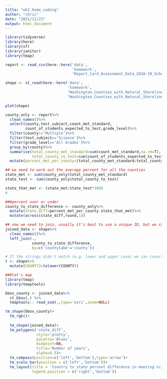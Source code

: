 ```yaml
---
title: "wk2_home_coding"
author: "chris"
date: "2021/11/23"
output: html_document
---
```


```r
library(tidyverse)
library(here)
library(sf)
library(janitor)
library(tmap)
```

```r
report <- read_csv(here::here('data',
                              'homework',
                              'Report_Card_Assessment_Data_2018-19_School_Year.csv'))

shape <- st_read(here::here('data',
                            'homework',
                            "Washington_Counties_with_Natural_Shoreline___washsh_area",
                            "Washington_Counties_with_Natural_Shoreline___washsh_area.shp"))

```
```r
plot(shape)
```




```r
county_only <- report%>%
  clean_names()%>%
  select(county,test_subject,count_met_standard,
         count_of_students_expected_to_test,grade_level)%>%
  filter(county!='Multiple')%>%
  filter(test_subject=='Science')%>%
  filter(grade_level=='All Grades')%>%
  group_by(county)%>%
  summarise(total_county_met_standard=sum(count_met_standard,na.rm=T),
            total_county_to_test=sum(count_of_students_expected_to_test,na.rm=T))%>%
  mutate(percent_met_per_county=(total_county_met_standard/total_county_to_test)*100)
```

```r
## we need to work out the average percent for all the counties 
state_met <- sum(county_only$total_county_met_standard)
state_test <- sum(county_only$total_county_to_test)

state_that_met <- (state_met/state_test*100)
#
```

```r
###percent over or under
county_to_state_difference <- county_only%>%
  mutate(state_diff=percent_met_per_county-state_that_met)%>%
  mutate(across(state_diff,round,1))
```

```r
## now we need to join, usually it's best to use a unique ID, but we can do it with strings.
joined_data <- shape%>%
  clean_names()%>%
  left_join(.,
            county_to_state_difference,
            by=c('countylabe'='county'))
```

```r
# If the strings didn't match (e.g. lower and upper case) we can covert them with...
t <- shape%>%
  mutate(COUNTY2=tolower(COUNTY))

```

```r
###let's map
library(tmap)
library(tmaptools)

bbox_county <- joined_data%>%
  st_bbox(.) %>%
  tmaptools:: read_osm(.,type='esri',zoom=NULL)

tm_shape(bbox_county)+
  tm_rgb()+
  
  tm_shape(joined_data)+
  tm_polygons('state_diff',
              style='pretty',
              palette='Blues',
              midpoint=NA,
              title='Number of years',
              alpha=0.5)+
  tm_compass(position=c('left','bottom'),type='arrow')+
  tm_scale_bar(position = c('left','bottom'))+
  tm_layout(title = 'Country to state percent difference in meeting science stardards',
            legend.position = c('right','bottom'))
```





  

